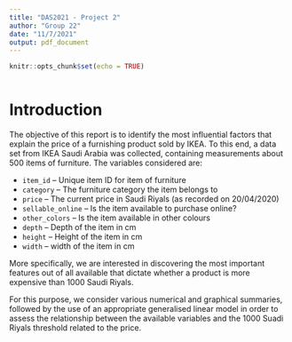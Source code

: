 ```yaml
---
title: "DAS2021 - Project 2"
author: "Group 22"
date: "11/7/2021"
output: pdf_document
---
```


```r
knitr::opts_chunk$set(echo = TRUE)
```

```r
```

# Introduction

The objective of this report is to identify the most influential factors that explain the price of a furnishing product sold by IKEA. To this end, a data set from IKEA Saudi Arabia was collected, containing measurements about 500 items of furniture. The variables considered are:

* `item_id` – Unique item ID for item of furniture
* `category` – The furniture category the item belongs to
* `price` – The current price in Saudi Riyals (as recorded on 20/04/2020)
* `sellable_online` – Is the item available to purchase online?
* `other_colors` – Is the item available in other colours
* `depth` – Depth of the item in cm
* `height` – Height of the item in cm
* `width` – width of the item in cm

More specifically, we are interested in discovering the most important features out of all available that dictate whether a product is more expensive than 1000 Saudi Riyals.

For this purpose, we consider various numerical and graphical summaries, followed by the use of an appropriate generalised linear model in order to assess the relationship between the available variables and the 1000 Suadi Riyals threshold related to the price.




